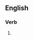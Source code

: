 ==English==

===Verb===
{{head|en|present participle}}

# {{present participle of|dismay|lang=en|nocat=1}}